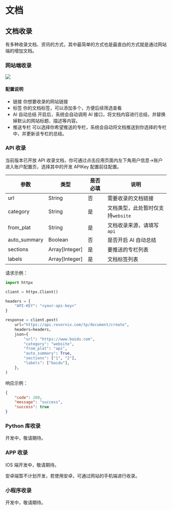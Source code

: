 # 文档

## 文档收录

有多种收录文档、资讯的方式，其中最简单的方式也是最直白的方式就是通过网站端的增加文档。

### 网站端收录

![](https://qingyon-revornix-public.oss-cn-beijing.aliyuncs.com/images/202504192237130.png)

#### 配置说明

- 链接 你想要收录的网站链接
- 标签 你的文档标签，可以添加多个，方便后续筛选查看
- AI 自动总结 开启后，系统会自动调用 AI 接口，将文档内容进行总结，并替换掉默认的网站标题、描述等内容。
- 推送专栏 可以选择你希望推送的专栏，系统会自动将文档推送到你选择的专栏中，并更新该专栏的总结。

### API 收录

当前版本已开放 API 收录文档，你可通过点击应用页面内左下角用户信息->账户进入账户配置页，选择其中的开发 APIKey 配置前往配置。

| 参数         | 类型           | 是否必填 | 说明                              |
| ------------ | -------------- | -------- | --------------------------------- |
| url          | String         | 否       | 需要收录的文档链接                |
| category     | String         | 是       | 文档类型，此处暂时仅支持`website` |
| from_plat    | String         | 是       | 文档收录来源，请填写`api`         |
| auto_summary | Boolean        | 否       | 是否开启 AI 自动总结              |
| sections     | Array[Integer] | 是       | 要推送的专栏列表                  |
| labels       | Array[Integer] | 是       | 文档标签列表                      |

请求示例：

```python
import httpx

client = httpx.Client()

headers = {
    "API-KEY": "<your-api-key>"
}

response = client.post(
    url="https://api.revornix.com/tp/document/create",
    headers=headers,
    json={
        "url": "https://www.baidu.com",
        "category": "website",
        "from_plat": "api",
        "auto_summary": True,
        "sections": ["1", "2"],
        "labels": ["baidu"],
    },
)
```

响应示例：

```json
{
	"code": 200,
	"message": "success",
	"success": true
}
```

### Python 库收录

开发中，敬请期待。

### APP 收录

IOS 端开发中，敬请期待。

安卓端暂不计划开发，若使用安卓，可通过网站的手机端进行收录。

### 小程序收录

开发中，敬请期待。
